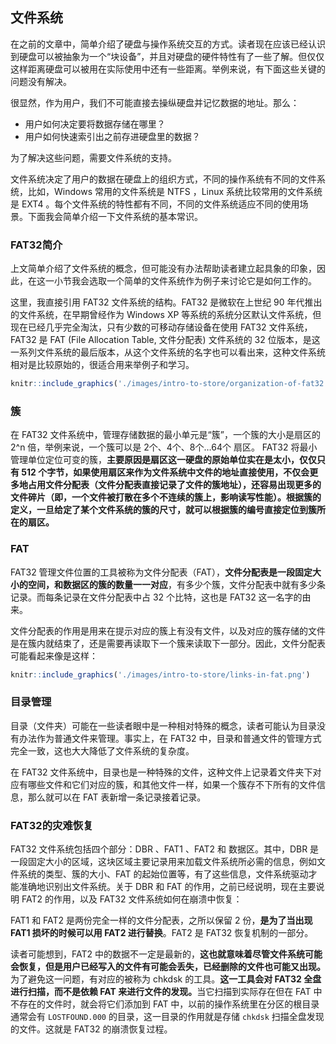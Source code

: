 \newpage{}

## 文件系统 {#filesystem}

在之前的文章中，简单介绍了硬盘与操作系统交互的方式。读者现在应该已经认识到硬盘可以被抽象为一个“块设备”，并且对硬盘的硬件特性有了一些了解。但仅仅这样距离硬盘可以被用在实际使用中还有一些距离。举例来说，有下面这些关键的问题没有解决。

很显然，作为用户，我们不可能直接去操纵硬盘并记忆数据的地址。那么：

- 用户如何决定要将数据存储在哪里？
- 用户如何快速索引出之前存进硬盘里的数据？

为了解决这些问题，需要文件系统的支持。

文件系统决定了用户的数据在硬盘上的组织方式，不同的操作系统有不同的文件系统，比如，Windows 常用的文件系统是 NTFS ，Linux 系统比较常用的文件系统是 EXT4 。每个文件系统的特性都有不同，不同的文件系统适应不同的使用场景。下面我会简单介绍一下文件系统的基本常识。

### FAT32简介 {#introduction-to-fat32}

上文简单介绍了文件系统的概念，但可能没有办法帮助读者建立起具象的印象，因此，在这一小节我会选取一个简单的文件系统作为例子来讨论它是如何工作的。

这里，我直接引用 FAT32 文件系统的结构。FAT32 是微软在上世纪 90 年代推出的文件系统，在早期曾经作为 Windows XP 等系统的系统分区默认文件系统，但现在已经几乎完全淘汰，只有少数的可移动存储设备在使用 FAT32 文件系统，FAT32 是 FAT (File Allocation Table, 文件分配表) 文件系统的 32 位版本，是这一系列文件系统的最后版本，从这个文件系统的名字也可以看出来，这种文件系统相对是比较原始的，很适合用来举例子和学习。

```r
knitr::include_graphics('./images/intro-to-store/organization-of-fat32.png')
```

### 簇 {#clusters-of-fat32}

在 FAT32 文件系统中，管理存储数据的最小单元是“簇”，一个簇的大小是扇区的 2^n 倍，举例来说，一个簇可以是 2个、4个、8个...64个 扇区。 FAT32 将最小管理单位定位可变的簇，**主要原因是扇区这一硬盘的原始单位实在是太小，仅仅只有 512 个字节，如果使用扇区来作为文件系统中文件的地址直接使用，不仅会更多地占用文件分配表（文件分配表直接记录了文件的簇地址），还容易出现更多的文件碎片（即，一个文件被打散在多个不连续的簇上，影响读写性能）。根据簇的定义，一旦给定了某个文件系统的簇的尺寸，就可以根据簇的编号直接定位到簇所在的扇区。**

### FAT {#file-allocation-table}

FAT32 管理文件位置的工具被称为文件分配表（FAT），**文件分配表是一段固定大小的空间，和数据区的簇的数量一一对应**，有多少个簇，文件分配表中就有多少条记录。而每条记录在文件分配表中占 32 个比特，这也是 FAT32 这一名字的由来。

文件分配表的作用是用来在提示对应的簇上有没有文件，以及对应的簇存储的文件是在簇内就结束了，还是需要再读取下一个簇来读取下一部分。因此，文件分配表可能看起来像是这样：

```r
knitr::include_graphics('./images/intro-to-store/links-in-fat.png')
```


### 目录管理 {#directorys-in-fat32}

目录（文件夹）可能在一些读者眼中是一种相对特殊的概念，读者可能认为目录没有办法作为普通文件来管理。事实上，在 FAT32 中，目录和普通文件的管理方式完全一致，这也大大降低了文件系统的复杂度。

在 FAT32 文件系统中，目录也是一种特殊的文件，这种文件上记录着文件夹下对应有哪些文件和它们对应的簇，和其他文件一样，如果一个簇存不下所有的文件信息，那么就可以在 FAT 表新增一条记录接着记录。

### FAT32的灾难恢复 {#recovery-of-fat32}

FAT32 文件系统包括四个部分：DBR 、FAT1 、FAT2 和 数据区。其中，DBR 是一段固定大小的区域，这块区域主要记录用来加载文件系统所必需的信息，例如文件系统的类型、簇的大小、FAT 的起始位置等，有了这些信息，文件系统驱动才能准确地识别出文件系统。关于 DBR 和 FAT 的作用，之前已经说明，现在主要说明 FAT2 的作用，以及 FAT32 文件系统如何在崩溃中恢复：

FAT1 和 FAT2 是两份完全一样的文件分配表，之所以保留 2 份，**是为了当出现 FAT1 损坏的时候可以用 FAT2 进行替换**。FAT2 是 FAT32 恢复机制的一部分。

读者可能想到，FAT2 中的数据不一定是最新的，**这也就意味着尽管文件系统可能会恢复，但是用户已经写入的文件有可能会丢失，已经删除的文件也可能又出现。**为了避免这一问题，有对应的被称为 chkdsk 的工具。**这一工具会对 FAT32 全盘进行扫描，而不是依赖 FAT 来进行文件的发现。**当它扫描到实际存在但在 FAT 中不存在的文件时，就会将它们添加到 FAT 中，以前的操作系统里在分区的根目录通常会有 `LOSTFOUND.000` 的目录，这一目录的作用就是存储 `chkdsk` 扫描全盘发现的文件。这就是 FAT32 的崩溃恢复过程。
